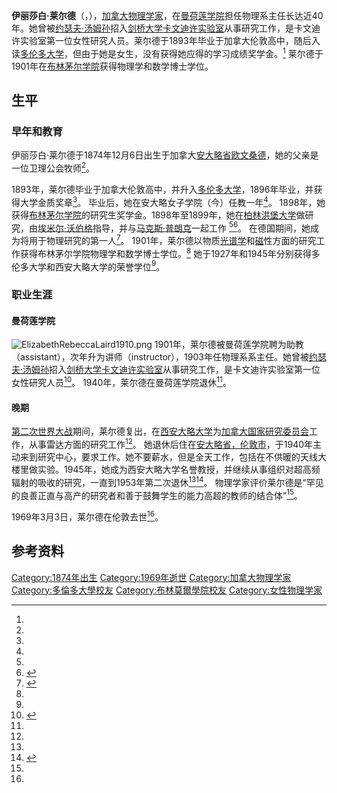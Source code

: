 {{Infobox scientist
| name              = 伊丽莎白·莱尔德（Elizabeth Laird）
| image             = File:Elizabeth Rebecca Laird.jpg
| image_size        = 
| alt               = 
| caption           = 
| birth_date        = {{Birth date|1874|12|06}}
| birth_place       = [[加拿大|加拿大]][[安大略省|安大略省]][[欧文桑德|欧文桑德]]
| death_date        = {{Death date and age|1969|03|03|1874|12|06}}
| death_place       = 加拿大[[伦敦_(加拿大)|安大略省，伦敦市]]
| residence         = 
| nationality       = 加拿大
| fields            = [[物理学|物理学]]
| workplaces        =  {{flat list|
*[[曼荷莲学院|曼荷莲学院]]
*[[卡文迪许实验室|卡文迪许实验室]]
}}
| alma_mater        = {{flat list|
*[[多伦多大学|多伦多大学]]
*[[布林茅尔学院|布林茅尔学院]]
}}
| thesis_title      = 《氯的吸收光谱》（''The absorption spectrum of chlorine''）
| thesis_url        = http://adsabs.harvard.edu/full/1901ApJ....14...85L
| thesis_year       = 1901
| doctoral_advisor  = A. S. MacKenzie
| academic_advisors = 
| doctoral_students = 
| notable_students  = 
| known_for         = 
| awards            = 
| spouse            = 
| children          = 
}}

'''伊丽莎白·莱尔德'''（{{lang-en|'''Elizabeth Rebecca Laird'''}}，{{bd|1874年|12月6日|1969年|3月3日|catIdx=Laird}}），[[加拿大|加拿大]][[物理学家|物理学家]]，在[[曼荷莲学院|曼荷莲学院]]担任物理系主任长达近40年。她曾被[[约瑟夫·汤姆孙|约瑟夫·汤姆孙]]招入[[剑桥大学|剑桥大学]][[卡文迪许实验室|卡文迪许实验室]]从事研究工作，是卡文迪许实验室第一位女性研究人员。莱尔德于1893年毕业于加拿大伦敦高中，随后入读[[多伦多大学|多伦多大学]]，但由于她是女生，没有获得她应得的学习成绩奖学金。<ref name=encyworldsci /> 莱尔德于1901年在[[布林茅尔学院|布林茅尔学院]]获得物理学和数学博士学位。

== 生平 ==
===早年和教育===
伊丽莎白·莱尔德于1874年12月6日出生于加拿大[[安大略省|安大略省]][[欧文桑德|欧文桑德]]，她的父亲是一位卫理公会牧师<ref name=encyworldsci />。

1893年，莱尔德毕业于加拿大伦敦高中，并升入[[多伦多大学|多伦多大学]]{{le|多伦多大学学院|University College, Toronto|大学学院}}，1896年毕业，并获得大学金质奖章<ref name=encyworldsci />。 毕业后，她在安大略女子学院（今{{link-en|特拉法加城堡女子学校|Trafalgar Castle School}}）任教一年<ref name="WS"/>。 1898年，她获得[[布林茅尔学院|布林茅尔学院]]的研究生奖学金。1898年至1899年，她在[[柏林洪堡大学|柏林洪堡大学]]做研究，由[[埃米尔·沃伯格|埃米尔·沃伯格]]指导，并与[[马克斯·普朗克|马克斯·普朗克]]一起工作<!--time lag in magnetization.--><ref name="WS"/><ref>{{cite book|title=The Biographical Dictionary of Women in Science: L-Z|year=2000|publisher=Taylor & Francis|isbn=978-0-415-92040-7|pages=734–735|url=http://books.google.com/books?id=LTSYePZvSXYC&lpg=PA734&ots=hOs6pV056H&dq=Elizabeth%20Rebecca%20Laird&pg=PA734#v=onepage&q&f=false|chapter=Laird, Elizabeth Rebecca (1874–1969)|access-date=2014-08-01|archive-date=2017-02-15|archive-url=https://web.archive.org/web/20170215024048/https://books.google.com/books?id=LTSYePZvSXYC&lpg=PA734&ots=hOs6pV056H&dq=Elizabeth%20Rebecca%20Laird&pg=PA734#v=onepage&q&f=false|dead-url=no}}</ref>。 在德国期间，她成为将{{link-en|能斯特灯|Nernst lamp}}用于物理研究的第一人<ref name="CWP">{{cite web |title=Elizabeth Rebecca Laird |url=http://www.physics.ucla.edu/~cwp/Phase2/Laird,_Elizabeth_Rebecca@944123456.html |work=Contributions of 20th Century Women to Physics |publisher=UCLA |accessdate=21 October 2013 |deadurl=yes |archiveurl=https://web.archive.org/web/20131022011506/http://www.physics.ucla.edu/~cwp/Phase2/Laird%2C_Elizabeth_Rebecca%40944123456.html |archivedate=2013-10-22 }}</ref>。 1901年，莱尔德以物质[[光谱学|光谱学]]和[[磁|磁]]性方面的研究工作获得布林茅尔学院物理学和数学博士学位。<ref name="WS"/> 她于1927年和1945年分别获得多伦多大学和西安大略大学的荣誉学位<ref name="CWP"/>。

=== 职业生涯 ===
==== 曼荷莲学院 ====
[[File:ElizabethRebeccaLaird1910.png|thumb]]
1901年，莱尔德被曼荷莲学院聘为助教（assistant），次年升为讲师（instructor），1903年任物理系系主任。她曾被[[约瑟夫·汤姆孙|约瑟夫·汤姆孙]]招入[[剑桥大学|剑桥大学]][[卡文迪许实验室|卡文迪许实验室]]从事研究工作，是卡文迪许实验室第一位女性研究人员<ref name=encyworldsci>{{cite book|last=Oakes|first=Elizabeth|title=Encyclopedia of World Scientists|url=https://archive.org/details/encyclopediaworl00oake|year=2007|publisher=Infobase Publishing|isbn=0-8160-6158-0|page=[https://archive.org/details/encyclopediaworl00oake/page/423 423]}}</ref>。 1940年，莱尔德在曼荷莲学院退休<ref name="CWP"/>。

==== 晚期====
[[第二次世界大战|第二次世界大战]]期间，莱尔德复出，在[[西安大略大学|西安大略大学]]为[[加拿大国家研究委员会|加拿大国家研究委员会]]工作，从事雷达方面的研究工作<ref name="CWP"/>。  她退休后住在[[伦敦_(加拿大)|安大略省，伦敦市]]，于1940年主动来到研究中心，要求工作。她不要薪水，但是全天工作，包括在不供暖的天线大楼里做实验。1945年，她成为西安大略大学名誉教授，并继续从事组织对超高频辐射的吸收的研究，一直到1953年第二次退休<ref name=encyworldsci /><ref name="WS">{{cite web |url=http://www.uwo.ca/sci/featured_faculty/e_laird.html |title=Dr. Elizabeth Rebecca Laird |publisher=Western Science |first=Mitchell |last=Zimmer |accessdate=19 Oct 2013 |deadurl=yes |archiveurl=https://web.archive.org/web/20131020163700/http://www.uwo.ca/sci/featured_faculty/e_laird.html |archivedate=2013-10-20 }}</ref>。 物理学家{{link-en|冬·麥色納|Don Misener}}评价莱尔德是“罕见的良善正直与高产的研究者和善于鼓舞学生的能力高超的教师的结合体”<ref name="CWP"/>。

1969年3月3日，莱尔德在伦敦去世<ref name="WS"/>。

== 参考资料 ==
{{reflist}}

{{DEFAULTSORT:Laird, Elizabeth}}
[[Category:1874年出生|Category:1874年出生]]
[[Category:1969年逝世|Category:1969年逝世]]
[[Category:加拿大物理学家|Category:加拿大物理学家]]
[[Category:多倫多大學校友|Category:多倫多大學校友]]
[[Category:布林莫爾學院校友|Category:布林莫爾學院校友]]
[[Category:女性物理学家|Category:女性物理学家]]